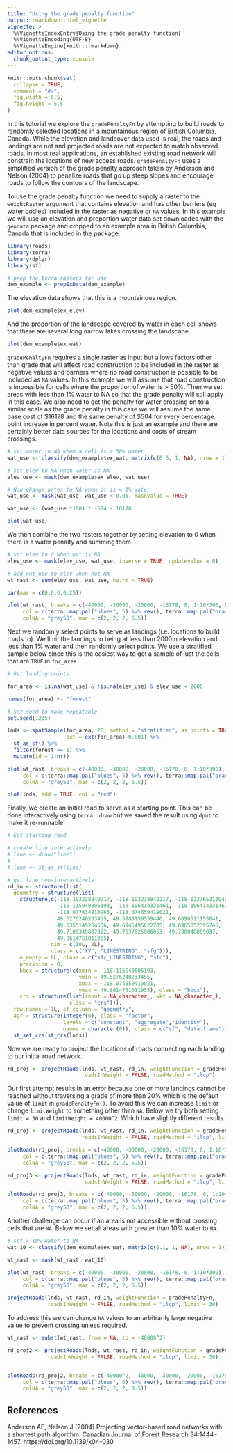 ```yaml
---
title: "Using the grade penalty function"
output: rmarkdown::html_vignette
vignette: >
  %\VignetteIndexEntry{Using the grade penalty function}
  %\VignetteEncoding{UTF-8}
  %\VignetteEngine{knitr::rmarkdown}
editor_options: 
  chunk_output_type: console
---
```


```r
knitr::opts_chunk$set(
  collapse = TRUE,
  comment = "#>", 
  fig.width = 6.5, 
  fig.height = 5.5
)
```

In this tutorial we explore the `gradePenaltyFn` by attempting to build roads to randomly selected locations in a mountainous region of British Columbia, Canada. While the elevation and landcover data used is real, the roads and landings are not and projected roads are not expected to match observed roads. In most real applications, an established existing road network will constrain the locations of new access roads. `gradePenaltyFn` uses a simplified version of the grade penalty approach taken by Anderson and Nelson (2004) to penalize roads that go up steep slopes and encourage roads to follow the contours of the landscape. 

To use the grade penalty function we need to supply a raster to the `weightRaster` argument that contains elevation and has other barriers (eg water bodies) included in the raster as negative or `NA` values. In this example we will use an elevation and proportion water data set downloaded with the `geodata` package and cropped to an example area in British Columbia, Canada that is included in the package.    

```r
library(roads)
library(terra)
library(dplyr)
library(sf)

# prep the terra rasters for use
dem_example <- prepExData(dem_example)
```

The elevation data shows that this is a mountainous region. 
```r
plot(dem_example$ex_elev)
```

And the proportion of the landscape covered by water in each cell shows that there are several long narrow lakes crossing the landscape. 
```r
plot(dem_example$ex_wat)
```

`gradePenaltyFn` requires a single raster as input but allows factors other than grade that will affect road construction to be included in the raster as negative values and barriers where no road construction is possible to be included as `NA` values. In this example we will assume that road construction is impossible for cells where the proportion of water is > 50%. Then we set areas with less than 1% water to NA so that the grade penalty will still apply in this case. We also need to get the penalty for water crossing on to a similar scale as the grade penalty in this case we will assume the same base cost of \$16178 and the same penalty of \$504 for every percentage point increase in percent water. Note this is just an example and there are certainly better data sources for the locations and costs of stream crossings. 

```r
# set water to NA when a cell is > 50% water
wat_use <- classify(dem_example$ex_wat, matrix(c(0.5, 1, NA), nrow = 1))

# set elev to NA when water is NA
elev_use <- mask(dem_example$ex_elev, wat_use)

# Now change water to NA when it is < 1% water
wat_use <- mask(wat_use, wat_use < 0.01, maskvalue = TRUE)

wat_use <- (wat_use *100) * -504 - 16178

plot(wat_use)
```

We then combine the two rasters together by setting elevation to 0 when there is a water penalty and summing them.

```r
# set elev to 0 when wat is NA
elev_use <- mask(elev_use, wat_use, inverse = TRUE, updatevalue = 0)

# add wat_use to elev when not NA
wt_rast <- sum(elev_use, wat_use, na.rm = TRUE)

par(mar = c(0,0,0,0.25))

plot(wt_rast, breaks = c(-40000, -30000, -20000, -16178, 0, 1:10*300, NA), 
     col = c(terra::map.pal("blues", 5) %>% rev(), terra::map.pal("oranges", 10)), 
     colNA = "grey50", mar = c(2, 2, 2, 6.5))
```

Next we randomly select points to serve as landings (i.e. locations to build roads to). We limit the landings to being at less than 2000m elevation and less than 1% water and then randomly select points. We use a stratified sample below since this is the easiest way to get a sample of just the cells that are `TRUE` in `for_area` 

```r
# Get landing points

for_area <- is.na(wat_use) & !is.na(elev_use) & elev_use < 2000

names(for_area) <- "forest"

# set seed to make repeatable
set.seed(1235)

lnds <- spatSample(for_area, 20, method = "stratified", as.points = TRUE,
                   ext = ext(for_area)-0.001) %>%
  st_as_sf() %>% 
  filter(forest == 1) %>% 
  mutate(id = 1:n())

plot(wt_rast, breaks = c(-40000, -30000, -20000, -16178, 0, 1:10*300), 
     col = c(terra::map.pal("blues", 5) %>% rev(), terra::map.pal("oranges", 10)), 
     colNA = "grey50", mar = c(2, 2, 2, 6.5))

plot(lnds, add = TRUE, col = "red")

```

Finally, we create an initial road to serve as a starting point. This can be done interactively using `terra::draw` but we saved the result using `dput` to make it re-runnable.  

```r
# Get starting road

# create line interactively
# line <- draw("line")
# 
# line <- st_as_sf(line)

# get line non-interactively
rd_in <- structure(list(
  geometry = structure(list(
    structure(c(-118.103238840217, -118.103238840217, -118.112765313949, -118.115940805193, 
                -118.115940805193, -118.106414331461, -118.106414331461, -118.100063348973,
                -118.077834910265, -118.074659419021, 
                49.5276240233455, 49.5785159559446, 49.6090511155041, 
                49.6355149204556, 49.6945495622705, 49.6965852395745,
                49.7108349807022, 49.7637625906053, 49.780048009037,
                49.8614751011955), 
              dim = c(10L, 2L), 
              class = c("XY", "LINESTRING", "sfg"))),
    n_empty = 0L, class = c("sfc_LINESTRING", "sfc"),
    precision = 0, 
    bbox = structure(c(xmin = -118.115940805193, 
                       ymin = 49.5276240233455, 
                       xmax = -118.074659419021, 
                       ymax = 49.8614751011955), class = "bbox"),
    crs = structure(list(input = NA_character_, wkt = NA_character_),
                    class = "crs"))), 
  row.names = 1L, sf_column = "geometry",
  agr = structure(integer(0), class = "factor", 
                  levels = c("constant", "aggregate","identity"), 
                  names = character(0)), class = c("sf", "data.frame")) %>% 
  st_set_crs(st_crs(lnds))

```

Now we are ready to project the locations of roads connecting each landing to our initial road network.


```r
rd_proj <- projectRoads(lnds, wt_rast, rd_in, weightFunction = gradePenaltyFn, 
                        roadsInWeight = FALSE, roadMethod = "ilcp")
```

Our first attempt results in an error because one or more landings cannot be reached without traversing a grade of more than 20% which is the default value of `limit` in `gradePenaltyFn()`. To avoid this we can increase `limit` or change `limitWeight` to something other than `NA`. Below we try both setting `limit = 30` and `limitWeight = 40000^2`. Which have slightly different results.


```r
rd_proj <- projectRoads(lnds, wt_rast, rd_in, weightFunction = gradePenaltyFn, 
                        roadsInWeight = FALSE, roadMethod = "ilcp", limit = 30)

plotRoads(rd_proj, breaks = c(-40000, -30000, -20000, -16178, 0, 1:10*300), 
     col = c(terra::map.pal("blues", 5) %>% rev(), terra::map.pal("oranges", 10)), 
     colNA = "grey50", mar = c(2, 2, 2, 6.5))

rd_proj3 <- projectRoads(lnds, wt_rast, rd_in, weightFunction = gradePenaltyFn, 
                        roadsInWeight = FALSE, roadMethod = "ilcp", limitWeight = 40000^2)

plotRoads(rd_proj3, breaks = c(-40000, -30000, -20000, -16178, 0, 1:10*300), 
     col = c(terra::map.pal("blues", 5) %>% rev(), terra::map.pal("oranges", 10)), 
     colNA = "grey50", mar = c(2, 2, 2, 6.5))
```

Another challenge can occur if an area is not accessible without crossing cells that are `NA`. Below we set all areas with greater than 10% water to `NA`.   

```r
# set > 10% water to NA 
wat_10 <- classify(dem_example$ex_wat, matrix(c(0.1, 1, NA), nrow = 1))

wt_rast <- mask(wt_rast, wat_10)

plot(wt_rast, breaks = c(-40000, -30000, -20000, -16178, 0, 1:10*300), 
     col = c(terra::map.pal("blues", 5) %>% rev(), terra::map.pal("oranges", 10)), 
     colNA = "grey50", mar = c(2, 2, 2, 6.5))

projectRoads(lnds, wt_rast, rd_in, weightFunction = gradePenaltyFn,
             roadsInWeight = FALSE, roadMethod = "ilcp", limit = 30)

```

To address this we can change `NA` values to an arbitrarily large negative value to prevent crossing unless required. 

```r
wt_rast <- subst(wt_rast, from = NA, to = -40000^2)

rd_proj2 <- projectRoads(lnds, wt_rast, rd_in, weightFunction = gradePenaltyFn,
             roadsInWeight = FALSE, roadMethod = "ilcp", limit = 30)


plotRoads(rd_proj2, breaks = c(-40000^2, -40000, -30000, -20000, -16178, 0, 1:10*300), 
     col = c(terra::map.pal("blues", 6) %>% rev(), terra::map.pal("oranges", 10)), 
     colNA = "grey50", mar = c(2, 2, 2, 8.5))
```

## References 
Anderson AE, Nelson J (2004) Projecting vector-based road networks with a
shortest path algorithm. Canadian Journal of Forest Research 34:1444–1457. https://doi.org/10.1139/x04-030